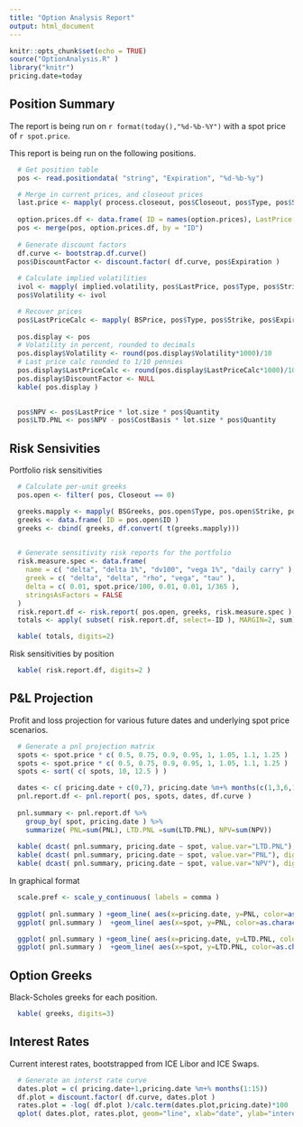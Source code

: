 ```yaml
---
title: "Option Analysis Report"
output: html_document
---
```


```r
knitr::opts_chunk$set(echo = TRUE)
source("OptionAnalysis.R" )
library("knitr")
pricing.date=today
```

## Position Summary

The report is being run on `r format(today(),"%d-%b-%Y")` with a spot price of `r spot.price`.  

This report is being run on the following positions.

```r

  # Get position table
  pos <- read.positiondata( "string", "Expiration", "%d-%b-%y")

  # Merge in current prices, and closeout prices
  last.price <- mapply( process.closeout, pos$Closeout, pos$Type, pos$Strike, option.prices  )
    
  option.prices.df <- data.frame( ID = names(option.prices), LastPrice = last.price)
  pos <- merge(pos, option.prices.df, by = "ID")
  
  # Generate discount factors
  df.curve <- bootstrap.df.curve()
  pos$DiscountFactor <- discount.factor( df.curve, pos$Expiration )
  
  # Calculate implied volatilities
  ivol <- mapply( implied.volatility, pos$LastPrice, pos$Type, pos$Strike, pos$Expiration, spot.price, pos$DiscountFactor, pricing.date  )
  pos$Volatility <- ivol

  # Recover prices
  pos$LastPriceCalc <- mapply( BSPrice, pos$Type, pos$Strike, pos$Expiration, spot.price, pos$Volatility, pos$DiscountFactor, pricing.date )
  
  pos.display <- pos
  # Volatility in percent, rounded to decimals
  pos.display$Volatility <- round(pos.display$Volatility*1000)/10
  # Last price calc rounded to 1/10 pennies
  pos.display$LastPriceCalc <- round(pos.display$LastPriceCalc*1000)/1000
  pos.display$DiscountFactor <- NULL
  kable( pos.display )

  
  pos$NPV <- pos$LastPrice * lot.size * pos$Quantity
  pos$LTD.PNL <- pos$NPV - pos$CostBasis * lot.size * pos$Quantity

```


## Risk Sensivities

Portfolio risk sensitivities


```r
  # Calculate per-unit greeks
  pos.open <- filter( pos, Closeout == 0)

  greeks.mapply <- mapply( BSGreeks, pos.open$Type, pos.open$Strike, pos.open$Expiration, spot.price, pos.open$Volatility, pos.open$DiscountFactor, pricing.date )
  greeks <- data.frame( ID = pos.open$ID )
  greeks <- cbind( greeks, df.convert( t(greeks.mapply)))
  
```


```r
  # Generate sensitivity risk reports for the portfolio
  risk.measure.spec <- data.frame(
    name = c( "delta", "delta 1%", "dv100", "vega 1%", "daily carry" ),
    greek = c( "delta", "delta", "rho", "vega", "tau" ),
    delta = c( 0.01, spot.price/100, 0.01, 0.01, 1/365 ),
    stringsAsFactors = FALSE
  )
  risk.report.df <- risk.report( pos.open, greeks, risk.measure.spec )
  totals <- apply( subset( risk.report.df, select=-ID ), MARGIN=2, sum)

  kable( totals, digits=2)
```

<p><p>
Risk sensitivities by position

```r
  kable( risk.report.df, digits=2 )
```
  
## P&L Projection 

Profit and loss projection for various future dates and underlying spot price scenarios.

```r
  # Generate a pnl projection matrix
  spots <- spot.price * c( 0.5, 0.75, 0.9, 0.95, 1, 1.05, 1.1, 1.25 )
  spots <- spot.price * c( 0.5, 0.75, 0.9, 0.95, 1, 1.05, 1.1, 1.25 )
  spots <- sort( c( spots, 10, 12.5 ) )

  dates <- c( pricing.date + c(0,7), pricing.date %m+% months(c(1,3,6,12, 18), FALSE))
  pnl.report.df <- pnl.report( pos, spots, dates, df.curve )
  
  pnl.summary <- pnl.report.df %>% 
    group_by( spot, pricing.date ) %>%
    summarize( PNL=sum(PNL), LTD.PNL =sum(LTD.PNL), NPV=sum(NPV))
  
  kable( dcast( pnl.summary, pricing.date ~ spot, value.var="LTD.PNL"), digits=0, caption="Overall PNL" )
  kable( dcast( pnl.summary, pricing.date ~ spot, value.var="PNL"), digits=0, caption="PNL from present" )
  kable( dcast( pnl.summary, pricing.date ~ spot, value.var="NPV"), digits=0, caption="NPV" )
```

In graphical format

```r

  scale.pref <- scale_y_continuous( labels = comma ) 
  
  ggplot( pnl.summary ) +geom_line( aes(x=pricing.date, y=PNL, color=as.character( spot ))) + scale.pref + scale_color_discrete( name = "spot") + labs(x="date", y="PNL")+ggtitle("PNL from present")
  ggplot( pnl.summary )  +geom_line( aes(x=spot, y=PNL, color=as.character(pricing.date)))+ scale.pref+ scale_color_discrete( name = "date")+ labs(x="spot", y="PNL")+ggtitle("PNL from present")

  ggplot( pnl.summary ) +geom_line( aes(x=pricing.date, y=LTD.PNL, color=as.character( spot )))+ scale.pref+ scale_color_discrete( name = "spot")+labs(x="date", y="PNL")+ ggtitle("Overall PNL")
  ggplot( pnl.summary )  +geom_line( aes(x=spot, y=LTD.PNL, color=as.character(pricing.date)))+ scale.pref+ scale_color_discrete( name = "date" )+labs(x="spot", y="PNL")+ ggtitle("Overall PNL")
```

## Option Greeks

Black-Scholes greeks for each position.

```r
  kable( greeks, digits=3)
```

## Interest Rates

Current interest rates, bootstrapped from ICE Libor and ICE Swaps.

```r
  # Generate an interst rate curve
  dates.plot = c( pricing.date+1,pricing.date %m+% months(1:15))
  df.plot = discount.factor( df.curve, dates.plot )
  rates.plot = -log( df.plot )/calc.term(dates.plot,pricing.date)*100
  qplot( dates.plot, rates.plot, geom="line", xlab="date", ylab="interest rate (%)")
```



